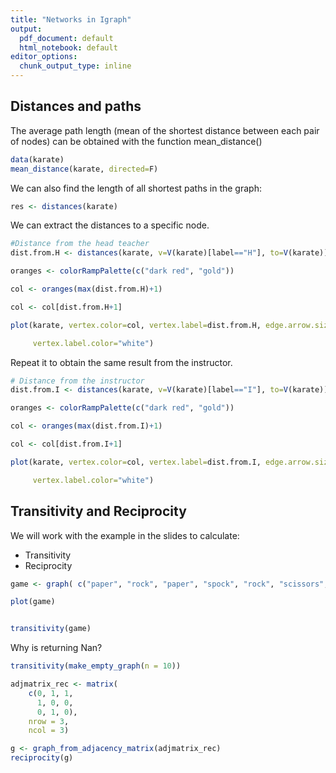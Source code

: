 ```yaml
---
title: "Networks in Igraph"
output:
  pdf_document: default
  html_notebook: default
editor_options:
  chunk_output_type: inline
---
```


## Distances and paths



The average path length (mean of the shortest distance between each pair of nodes) can be obtained with the function mean_distance()
```r
data(karate)
mean_distance(karate, directed=F)

```

We can also find the length of all shortest paths in the graph:

```r
res <- distances(karate) 
```


We can extract the distances to a specific node. 
```r
#Distance from the head teacher 
dist.from.H <- distances(karate, v=V(karate)[label=="H"], to=V(karate))

oranges <- colorRampPalette(c("dark red", "gold"))

col <- oranges(max(dist.from.H)+1)

col <- col[dist.from.H+1]

plot(karate, vertex.color=col, vertex.label=dist.from.H, edge.arrow.size=.6, 

     vertex.label.color="white")
```

Repeat it to obtain the same result from the instructor.
```r
# Distance from the instructor
dist.from.I <- distances(karate, v=V(karate)[label=="I"], to=V(karate))

oranges <- colorRampPalette(c("dark red", "gold"))

col <- oranges(max(dist.from.I)+1)

col <- col[dist.from.I+1]

plot(karate, vertex.color=col, vertex.label=dist.from.I, edge.arrow.size=.6, 

     vertex.label.color="white")

```


## Transitivity and Reciprocity


We will work with the example in the slides to calculate:

* Transitivity
* Reciprocity


```r
game <- graph( c("paper", "rock", "paper", "spock", "rock", "scissors", "rock", "lizard", "lizard", "paper", "lizard", "spock", "spock", "scissors", "spock", "rock", "scissors", "paper", "scissors", "lizard"))

plot(game)


transitivity(game)
```

Why is returning Nan?
```r
transitivity(make_empty_graph(n = 10))
```




```r
adjmatrix_rec <- matrix( 
    c(0, 1, 1, 
      1, 0, 0,
      0, 1, 0),
    nrow = 3,
    ncol = 3)

g <- graph_from_adjacency_matrix(adjmatrix_rec)
reciprocity(g)
```

